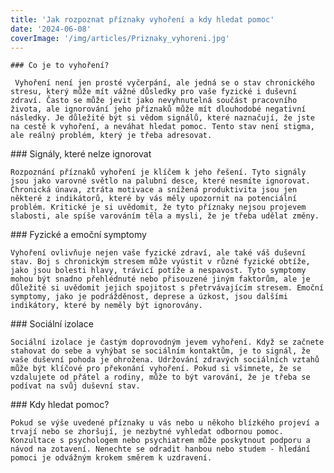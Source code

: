 ```yaml
---
title: 'Jak rozpoznat příznaky vyhoření a kdy hledat pomoc'
date: '2024-06-08'
coverImage: '/img/articles/Priznaky_vyhoreni.jpg'
---
```


<div class="main__post--content">
  <div>
   
    ### Co je to vyhoření?

     Vyhoření není jen prosté vyčerpání, ale jedná se o stav chronického stresu, který může mít vážné důsledky pro vaše fyzické i duševní zdraví. Často se může jevit jako nevyhnutelná součást pracovního života, ale ignorování jeho příznaků může mít dlouhodobé negativní následky. Je důležité být si vědom signálů, které naznačují, že jste na cestě k vyhoření, a neváhat hledat pomoc. Tento stav není stigma, ale reálný problém, který je třeba adresovat.

  </div>
  <div>
    ### Signály, které nelze ignorovat

    Rozpoznání příznaků vyhoření je klíčem k jeho řešení. Tyto signály jsou jako varovné světlo na palubní desce, které nesmíte ignorovat. Chronická únava, ztráta motivace a snížená produktivita jsou jen některé z indikátorů, které by vás měly upozornit na potenciální problém. Kritické je si uvědomit, že tyto příznaky nejsou projevem slabosti, ale spíše varováním těla a mysli, že je třeba udělat změny.

  </div>
  <div>
    ### Fyzické a emoční symptomy

    Vyhoření ovlivňuje nejen vaše fyzické zdraví, ale také váš duševní stav. Boj s chronickým stresem může vyústit v různé fyzické obtíže, jako jsou bolesti hlavy, trávicí potíže a nespavost. Tyto symptomy mohou být snadno přehlédnuté nebo přisouzené jiným faktorům, ale je důležité si uvědomit jejich spojitost s přetrvávajícím stresem. Emoční symptomy, jako je podrážděnost, deprese a úzkost, jsou dalšími indikátory, které by neměly být ignorovány.

  </div>
  <div>
    ### Sociální izolace

    Sociální izolace je častým doprovodným jevem vyhoření. Když se začnete stahovat do sebe a vyhýbat se sociálním kontaktům, je to signál, že vaše duševní pohoda je ohrožena. Udržování zdravých sociálních vztahů může být klíčové pro překonání vyhoření. Pokud si všimnete, že se vzdalujete od přátel a rodiny, může to být varování, že je třeba se podívat na svůj duševní stav.

  </div>
  <div>
    ### Kdy hledat pomoc?

    Pokud se výše uvedené příznaky u vás nebo u někoho blízkého projeví a trvají nebo se zhoršují, je nezbytné vyhledat odbornou pomoc. Konzultace s psychologem nebo psychiatrem může poskytnout podporu a návod na zotavení. Nenechte se odradit hanbou nebo studem - hledání pomoci je odvážným krokem směrem k uzdravení.

  </div>
</div>
